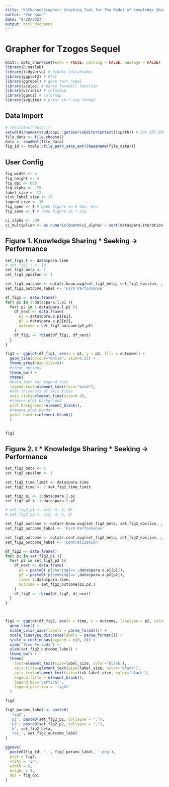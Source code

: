 ```yaml
---
title: "KSChannelGrapher: Graphing Tool for The Model of Knowledge Sharing (as opening knowledge channel)"
author: "Yon Kwon"
date: "8/28/2023"
output: html_document
---
```


# Grapher for Tzogos Sequel

```r
knitr::opts_chunk$set(echo = FALSE, warning = FALSE, message = FALSE) 
library(R.matlab)
library(tidyverse) # tibble (dataframe)
library(ggplot2) # Plot
library(ggrepel) # geom_text_repel
library(scales) # parse_format() function
library(viridis) # colormap
library(ggsci) # colormap
library(svglite) # print in *.svg format
```

## Data Import
```r
# rm(list=c('data'))
setwd(dirname(rstudioapi::getSourceEditorContext()$path)) # Set SRC DIR as WD
file_data <- file.choose()
data <- readMat(file_data)
fig_id <- tools::file_path_sans_ext((basename(file_data)))
```

## User Config
```r
fig_width <- 6
fig_height <- 4
fig_dpi <- 600
fig_alpha <- .75
label_size <- 12
tick_label_size <- 10
legend_size <- 10
fig_open <- T # Open figure on R dev. env.
fig_save <- T # Save figure as *.svg

ci_alpha <- .99
ci_multiplier <- as.numeric(qnorm(ci_alpha) / sqrt(data$para.iteration))
```

## Figure 1. Knowledge Sharing * Seeking -> Performance
```r
set_fig1_t <- data$para.time
# set_fig1_t <- 10
set_fig1_beta <- 1
set_fig1_epsilon <- 1

set_fig1_outcome <- data$r.know.avg[set_fig1_beta, set_fig1_epsilon, , , set_fig1_t]
set_fig1_outcome_label <- 'Firm Performance'

df_fig1 <- data.frame()
for( p1 in 1:data$para.l.p1 ){
  for( p2 in 1:data$para.l.p2 ){
    df_next <- data.frame(
      p1 = data$para.a.p1[p1],
      p2 = data$para.a.p2[p2],
      outcome = set_fig1_outcome[p1,p2]
    )
    df_fig1 <- rbind(df_fig1, df_next)
  }
}

fig1 <- ggplot(df_fig1, aes(x = p1, y = p2, fill = outcome)) +
  geom_tile(colour="white", size=0.25) +
  theme_grey(base_size=8)+
  #theme options
  theme_bw() +
  theme(
  #bold font for legend text
  legend.text=element_text(face="bold"),
  #set thickness of axis ticks
  axis.ticks=element_line(size=0.4),
  #remove plot background
  plot.background=element_blank(),
  #remove plot border
  panel.border=element_blank()
  )


fig1
```

## Figure 2. t * Knowledge Sharing * Seeking -> Performance
```r
set_fig2_beta <- 1
set_fig2_epsilon <- 1

set_fig2_time_limit <- data$para.time
set_fig2_time <- 1:set_fig2_time_limit

set_fig2_p1 <- 1:data$para.l.p1
set_fig2_p2 <- 1:data$para.l.p2

# set_fig2_p1 <- c(2, 4, 6, 8)
# set_fig2_p2 <- c(2, 4, 6, 8)

set_fig2_outcome <- data$r.know.avg[set_fig2_beta, set_fig2_epsilon, , , set_fig2_time]
set_fig2_outcome_label <- 'Firm Performance'

set_fig2_outcome <- data$r.cent.avg[set_fig2_beta, set_fig2_epsilon, , , set_fig2_time]
set_fig2_outcome_label <- 'Centralization'

df_fig2 <- data.frame()
for( p1 in set_fig2_p1 ){
  for( p2 in set_fig2_p2 ){
    df_next <- data.frame(
      p1 = paste0('p[sharing]==',data$para.a.p1[p1]),
      p2 = paste0('p[seeking]==',data$para.a.p2[p2]),
      time= 1:data$para.time,
      outcome = set_fig2_outcome[p1,p2,]
    )
    df_fig2 <- rbind(df_fig2, df_next)
  }
}



fig2 <- ggplot(df_fig2, aes(x = time, y = outcome, linetype = p2, color = p1)) +
  geom_line() +
  scale_color_aaas(labels = parse_format()) +
  scale_linetype_discrete(labels = parse_format()) +
  scale_x_continuous(expand = c(0, 0)) +
  xlab('Time Periods') +
  ylab(set_fig2_outcome_label) +
  theme_bw() +
  theme(
    text=element_text(size=label_size, color='black'),
    axis.title=element_text(size=label_size, color='black'),
    axis.text=element_text(size=tick_label_size, color='black'),
    legend.title = element_blank(),
    legend.box='vertical',
    legend.position = 'right'
  )

fig2

fig2_params_label <- paste0(
  'fig2',
  'p1', paste0(set_fig2_p1, collapse = ","),
  'p2', paste0(set_fig2_p2, collapse = ","),
  'b', set_fig2_beta,
  'res_', set_fig2_outcome_label
)

ggsave(
  paste0(fig_id, '_', fig2_params_label, '.png'),
  plot = fig2,
  units = 'in', 
  width = 6,
  height = 3,
  dpi = fig_dpi
)
```